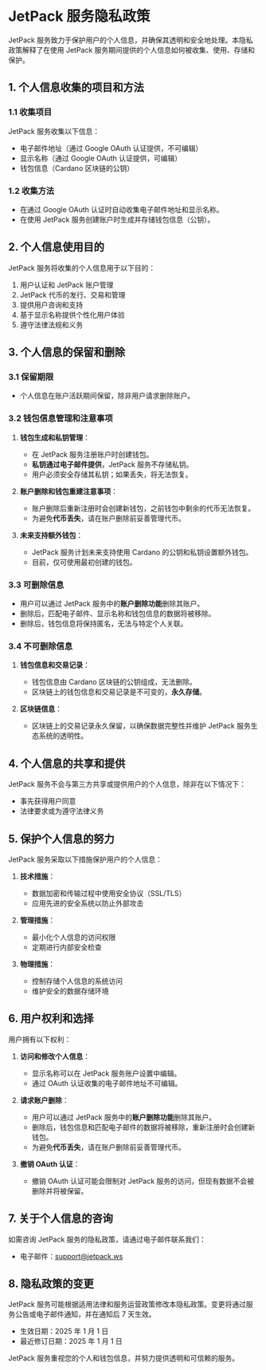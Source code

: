 # JetPack 服务隐私政策

JetPack 服务致力于保护用户的个人信息，并确保其透明和安全地处理。本隐私政策解释了在使用 JetPack 服务期间提供的个人信息如何被收集、使用、存储和保护。

## 1. 个人信息收集的项目和方法

### 1.1 收集项目
JetPack 服务收集以下信息：

- 电子邮件地址（通过 Google OAuth 认证提供，不可编辑）
- 显示名称（通过 Google OAuth 认证提供，可编辑）
- 钱包信息（Cardano 区块链的公钥）

### 1.2 收集方法
- 在通过 Google OAuth 认证时自动收集电子邮件地址和显示名称。
- 在使用 JetPack 服务创建账户时生成并存储钱包信息（公钥）。

## 2. 个人信息使用目的

JetPack 服务将收集的个人信息用于以下目的：

1. 用户认证和 JetPack 账户管理
2. JetPack 代币的发行、交易和管理
3. 提供用户咨询和支持
4. 基于显示名称提供个性化用户体验
5. 遵守法律法规和义务

## 3. 个人信息的保留和删除

### 3.1 保留期限
- 个人信息在账户活跃期间保留，除非用户请求删除账户。

### 3.2 钱包信息管理和注意事项
1. **钱包生成和私钥管理**：
   - 在 JetPack 服务注册账户时创建钱包。
   - **私钥通过电子邮件提供**，JetPack 服务不存储私钥。
   - 用户必须安全存储其私钥；如果丢失，将无法恢复。

2. **账户删除和钱包重建注意事项**：
   - 账户删除后重新注册时会创建新钱包，之前钱包中剩余的代币无法恢复。
   - 为避免**代币丢失**，请在账户删除前妥善管理代币。

3. **未来支持额外钱包**：
   - JetPack 服务计划未来支持使用 Cardano 的公钥和私钥设置额外钱包。
   - 目前，仅可使用最初创建的钱包。

### 3.3 可删除信息
- 用户可以通过 JetPack 服务中的**账户删除功能**删除其账户。
- 删除后，匹配电子邮件、显示名称和钱包信息的数据将被移除。
- 删除后，钱包信息将保持匿名，无法与特定个人关联。

### 3.4 不可删除信息
1. **钱包信息和交易记录**：
   - 钱包信息由 Cardano 区块链的公钥组成，无法删除。
   - 区块链上的钱包信息和交易记录是不可变的，**永久存储**。

2. **区块链信息**：
   - 区块链上的交易记录永久保留，以确保数据完整性并维护 JetPack 服务生态系统的透明性。

## 4. 个人信息的共享和提供

JetPack 服务不会与第三方共享或提供用户的个人信息，除非在以下情况下：

- 事先获得用户同意
- 法律要求或为遵守法律义务

## 5. 保护个人信息的努力

JetPack 服务采取以下措施保护用户的个人信息：

1. **技术措施**：
   - 数据加密和传输过程中使用安全协议（SSL/TLS）
   - 应用先进的安全系统以防止外部攻击

2. **管理措施**：
   - 最小化个人信息的访问权限
   - 定期进行内部安全检查

3. **物理措施**：
   - 控制存储个人信息的系统访问
   - 维护安全的数据存储环境

## 6. 用户权利和选择

用户拥有以下权利：

1. **访问和修改个人信息**：
   - 显示名称可以在 JetPack 服务账户设置中编辑。
   - 通过 OAuth 认证收集的电子邮件地址不可编辑。

2. **请求账户删除**：
   - 用户可以通过 JetPack 服务中的**账户删除功能**删除其账户。
   - 删除后，钱包信息和匹配电子邮件的数据将被移除，重新注册时会创建新钱包。
   - 为避免**代币丢失**，请在账户删除前妥善管理代币。

3. **撤销 OAuth 认证**：
   - 撤销 OAuth 认证可能会限制对 JetPack 服务的访问，但现有数据不会被删除并将被保留。

## 7. 关于个人信息的咨询

如需咨询 JetPack 服务的隐私政策，请通过电子邮件联系我们：

- 电子邮件：support@jetpack.ws

## 8. 隐私政策的变更

JetPack 服务可能根据适用法律和服务运营政策修改本隐私政策。变更将通过服务公告或电子邮件通知，并在通知后 7 天生效。

- 生效日期：2025 年 1 月 1 日
- 最近修订日期：2025 年 1 月 1 日

JetPack 服务重视您的个人和钱包信息，并努力提供透明和可信赖的服务。